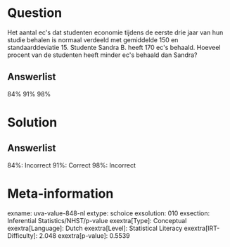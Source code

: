 Question
========

Het aantal ec\'s dat studenten economie tijdens de eerste drie jaar van
hun studie behalen is normaal verdeeld met gemiddelde 150 en
standaarddeviatie 15. Studente Sandra B. heeft 170 ec\'s behaald.
Hoeveel procent van de studenten heeft minder ec\'s behaald dan Sandra?

Answerlist
----------

84%
91%
98%

Solution
========

Answerlist
----------

84%: Incorrect
91%: Correct
98%: Incorrect

Meta-information
================
exname: uva-value-848-nl
extype: schoice
exsolution: 010
exsection: Inferential Statistics/NHST/p-value
exextra[Type]: Conceptual
exextra[Language]: Dutch
exextra[Level]: Statistical Literacy
exextra[IRT-Difficulty]: 2.048
exextra[p-value]: 0.5539
